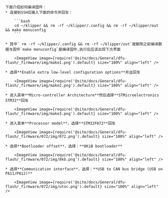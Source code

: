 
    下面介绍如何编译固件：
    * 连接到SSH后输入下面的命令并回车：

        ```bash
        cd ~/klipper && rm -rf ~/klipper/.config && rm -rf ~/klipper/out && make menuconfig
        ```

    * 其中` rm -rf ~/klipper/.config && rm -rf ~/klipper/out`是删除之前编译数据与固件`make menuconfig`是编译固件,执行后应该出现下方界面

        <ImageView image={require('@site/docs/General/dfu-flash/_firmware/img/make1.png').default} size="100%" align="left" />

    * 选择**Enable extra low-level configuration options**并且回车

        <ImageView image={require('@site/docs/General/dfu-flash/_firmware/img/make2.png').default} size="100%" align="left" />

    * 进入菜单**Micro-controller Architecture**然后选择**STMicroelectronics STM32**回车

        <ImageView image={require('@site/docs/General/dfu-flash/_firmware/img/make3.png').default} size="100%" align="left" />

    * 进入菜单**Processor model**，选择**STM32F072**回车

        <ImageView image={require('@site/docs/General/dfu-flash/_firmware/072/img/072.png').default} size="100%" align="left" />

    * 选择**Bootloader offset**，选择：**8KiB bootloader**

        <ImageView image={require('@site/docs/General/dfu-flash/_firmware/072/img/8kb.png').default} size="100%" align="left" />

    * 选择**Communication interface**，选择：**USB to CAN bus bridge (USB on PA11/PA12)**

        <ImageView image={require('@site/docs/General/dfu-flash/_firmware/072/img/utoc.png').default} size="100%" align="left" />